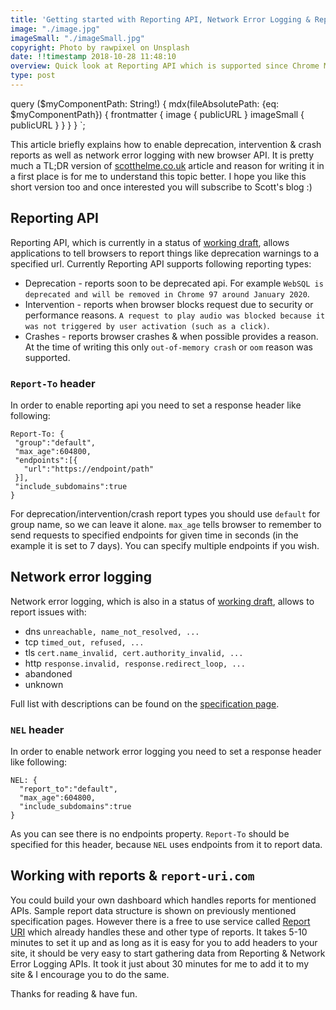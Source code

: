 ```yaml
---
title: 'Getting started with Reporting API, Network Error Logging & Report URI'
image: "./image.jpg"
imageSmall: "./imageSmall.jpg"
copyright: Photo by rawpixel on Unsplash
date: !!timestamp 2018-10-28 11:48:10
overview: Quick look at Reporting API which is supported since Chrome M70, deprecation, intervention & crash reports, network error logging and Report URI dashboard.
type: post
---
```

query ($myComponentPath: String!) {
    mdx(fileAbsolutePath: {eq: $myComponentPath}) {
        frontmatter {
            image {
                publicURL
            }
            imageSmall {
                publicURL
            }
        }
    }
}
`;

This article briefly explains how to enable deprecation, intervention & crash reports as well as network error logging with new browser API. It is pretty much a TL;DR version of [scotthelme.co.uk](https://scotthelme.co.uk/introducing-the-reporting-api-nel-other-major-changes-to-report-uri/) article and reason for writing it in a first place is for me to understand this topic better. I hope you like this short version too and once interested you will subscribe to Scott's blog :\)
## Reporting API
Reporting API, which is currently in a status of [working draft](https://www.w3.org/TR/reporting/), allows applications to tell browsers to report things like deprecation warnings to a specified url. Currently Reporting API supports following reporting types:
- Deprecation - reports soon to be deprecated api. For example `WebSQL is deprecated and will be removed in Chrome 97 around January 2020`.
- Intervention - reports when browser blocks request due to security or performance reasons. `A request to play audio was blocked because it was not triggered by user activation (such as a click)`.
- Crashes - reports browser crashes & when possible provides a reason. At the time of writing this only `out-of-memory crash` or `oom` reason was supported.

### `Report-To` header
In order to enable reporting api you need to set a response header like following:

```
Report-To: {
 "group":"default",
 "max_age":604800,
 "endpoints":[{
   "url":"https://endpoint/path"
 }],
 "include_subdomains":true
}
```

For deprecation/intervention/crash report types you should use `default` for group name, so we can leave it alone. `max_age` tells browser to remember to send requests to specified endpoints for given time in seconds (in the example it is set to 7 days). You can specify multiple endpoints if you wish.

## Network error logging
Network error logging, which is also in a status of [working draft](https://www.w3.org/TR/network-error-logging/), allows to report issues with:
 - dns `unreachable, name_not_resolved, ...`
 - tcp `timed_out, refused, ...`
 - tls `cert.name_invalid, cert.authority_invalid, ...`
 - http `response.invalid, response.redirect_loop, ...`
 - abandoned
 - unknown

Full list with descriptions can be found on the [specification page](https://www.w3.org/TR/network-error-logging/#dns-resolution-errors).

### `NEL` header
In order to enable network error logging you need to set a response header like following:

```
NEL: {
  "report_to":"default",
  "max_age":604800,
  "include_subdomains":true
}
```

As you can see there is no endpoints property. `Report-To` should be specified for this header, because `NEL` uses endpoints from it to report data.

## Working with reports & `report-uri.com`
You could build your own dashboard which handles reports for mentioned APIs. Sample report data structure is shown on previously mentioned specification pages. However there is a free to use service called [Report URI](https://report-uri.com/) which already handles these and other type of reports. It takes 5-10 minutes to set it up and as long as it is easy for you to add headers to your site, it should be very easy to start gathering data from Reporting & Network Error Logging APIs. It took it just about 30 minutes for me to add it to my site & I encourage you to do the same.

Thanks for reading & have fun.